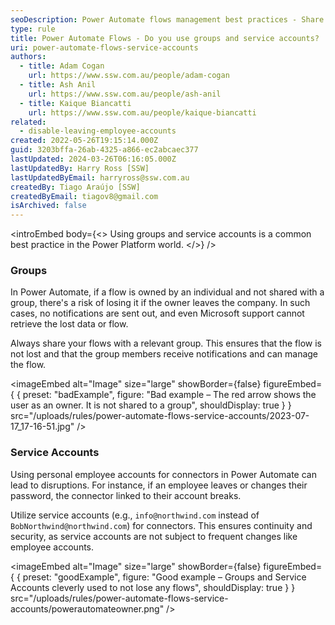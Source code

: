 ```yaml
---
seoDescription: Power Automate flows management best practices - Share flows with groups and use service accounts to ensure continuity and security.
type: rule
title: Power Automate Flows - Do you use groups and service accounts?
uri: power-automate-flows-service-accounts
authors:
  - title: Adam Cogan
    url: https://www.ssw.com.au/people/adam-cogan
  - title: Ash Anil
    url: https://www.ssw.com.au/people/ash-anil
  - title: Kaique Biancatti
    url: https://www.ssw.com.au/people/kaique-biancatti
related:
  - disable-leaving-employee-accounts
created: 2022-05-26T19:15:14.000Z
guid: 3203bffa-26ab-4325-a866-ec2abcaec377
lastUpdated: 2024-03-26T06:16:05.000Z
lastUpdatedBy: Harry Ross [SSW]
lastUpdatedByEmail: harryross@ssw.com.au
createdBy: Tiago Araújo [SSW]
createdByEmail: tiagov8@gmail.com
isArchived: false
---
```


<introEmbed
  body={<>
Using groups and service accounts is a common best practice in the Power Platform world.
  </>}
/>
### Groups

In Power Automate, if a flow is owned by an individual and not shared with a group, there's a risk of losing it if the owner leaves the company. In such cases, no notifications are sent out, and even Microsoft support cannot retrieve the lost data or flow.

Always share your flows with a relevant group. This ensures that the flow is not lost and that the group members receive notifications and can manage the flow.

<imageEmbed
  alt="Image"
  size="large"
  showBorder={false}
  figureEmbed={ {
    preset: "badExample",
    figure: "Bad example – The red arrow shows the user as an owner. It is not shared to a group",
    shouldDisplay: true
  } }
  src="/uploads/rules/power-automate-flows-service-accounts/2023-07-17_17-16-51.jpg"
/>


### Service Accounts

Using personal employee accounts for connectors in Power Automate can lead to disruptions. For instance, if an employee leaves or changes their password, the connector linked to their account breaks.

Utilize service accounts (e.g., `info@northwind.com` instead of `BobNorthwind@northwind.com`) for connectors. This ensures continuity and security, as service accounts are not subject to frequent changes like employee accounts.

<imageEmbed
  alt="Image"
  size="large"
  showBorder={false}
  figureEmbed={ {
    preset: "goodExample",
    figure: "Good example – Groups and Service Accounts cleverly used to not lose any flows",
    shouldDisplay: true
  } }
  src="/uploads/rules/power-automate-flows-service-accounts/powerautomateowner.png"
/>
